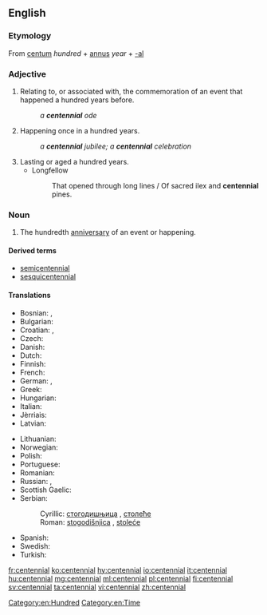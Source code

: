 ==English==

===Etymology===
From {{etyl|la|en}} [[centum]] ''hundred'' + [[annus]] ''year'' + [[-al]]

===Adjective===
{{en-adj|-}}

# Relating to, or associated with, the commemoration of an event that happened a hundred years before.
#: ''a '''centennial''' ode''
# Happening once in a hundred years.
#: ''a '''centennial''' jubilee; a '''centennial''' celebration''
# Lasting or aged a hundred years.
#* Longfellow
#*: That opened through long lines / Of sacred ilex and '''centennial''' pines.

===Noun===
{{wikipedia}}
{{en-noun}}

# The hundredth [[anniversary]] of an event or happening.

====Derived terms====
* [[semicentennial]]
* [[sesquicentennial]]

====Translations====
{{trans-top|100th anniversary}}
* Bosnian: {{t+|sh|stogodišnjica|f}}, {{t+|sh|stoljeće|n}}
* Bulgarian: {{t|bg|стогодишнина|f}}
* Croatian: {{t+|sh|stogodišnjica|f}}, {{t+|sh|stoljeće|n}}
* Czech: {{t|cs|sté výročí}}
* Danish: {{t|da|hundredårsdag}}
* Dutch: {{t+|nl|eeuwfeest}}
* Finnish: {{t|fi|satavuotisjuhla}}
* French: {{t+|fr|centenaire|m}}
* German: {{t|de|Hundertjahrfeier|f}}, {{t|de|hundertster Jahrestag|m}}
* Greek: {{t+|el|εκατονταετηρίδα|f}}
* Hungarian: {{t+|hu|centenárium}}
* Italian: {{t+|it|centenario|m}}
* Jèrriais: {{t|roa-jer|chent'naithe|m}}
* Latvian: {{t|lv|simtgadu}}
{{trans-mid}}
* Lithuanian: {{t+|lt|šimtmetis}}
* Norwegian: {{t|no|hundreårsdag}}
* Polish: {{t+|pl|stulecie|n}}
* Portuguese: {{t|pt|centenário|m}}
* Romanian: {{t+|ro|centenar}}
* Russian: {{t+|ru|столе́тие|n|sc=Cyrl}}, {{t|ru|столе́тняя годовщи́на|f|sc=Cyrl}}
* Scottish Gaelic: {{t|gd|cuimhneachan nan ceud bliadhna|m}}
* Serbian:
*: Cyrillic: [[стогодишњица]] {{g|f}}, [[столеће]] {{g|n}}
*: Roman: [[stogodišnjica]] {{g|f}}, [[stoleće]] {{g|n}}
* Spanish: {{t+|es|centenario|m}}
* Swedish: {{t|sv|hundraårsdag}}
* Turkish: {{t|tr|yüzüncü yıldönümü}}
{{trans-bottom}}

[[Category:en:Hundred]]
[[Category:en:Time]]

[[fr:centennial]]
[[ko:centennial]]
[[hy:centennial]]
[[io:centennial]]
[[it:centennial]]
[[hu:centennial]]
[[mg:centennial]]
[[ml:centennial]]
[[pl:centennial]]
[[fi:centennial]]
[[sv:centennial]]
[[ta:centennial]]
[[vi:centennial]]
[[zh:centennial]]